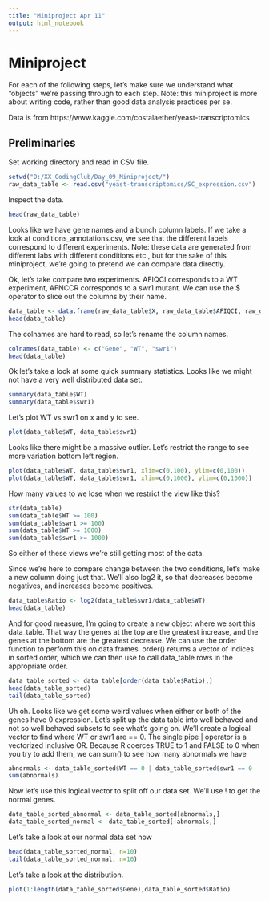 ```yaml
---
title: "Miniproject Apr 11"
output: html_notebook
---
```

# Miniproject
For each of the following steps, let's make sure we understand what "objects" we're passing through to each step. Note: this miniproject is more about writing code, rather than good data analysis practices per se.

Data is from https://www.kaggle.com/costalaether/yeast-transcriptomics

## Preliminaries

Set working directory and read in CSV file.

```r
setwd("D:/XX_CodingClub/Day_09_Miniproject/")
raw_data_table <- read.csv("yeast-transcriptomics/SC_expression.csv")
```

Inspect the data.

```r
head(raw_data_table)
```

Looks like we have gene names and a bunch column labels. If we take a look at conditions_annotations.csv, we see that the different labels correspond to different experiments. Note: these data are generated from different labs with different conditions etc., but for the sake of this miniproject, we're going to pretend we can compare data directly.

Ok, let's take compare two experiments. AFIQCI corresponds to a WT experiment, AFNCCR corresponds to a swr1 mutant. We can use the $ operator to slice out the columns by their name.
```r
data_table <- data.frame(raw_data_table$X, raw_data_table$AFIQCI, raw_data_table$AFNCCR)
head(data_table)
```
The colnames are hard to read, so let's rename the column names.
```r
colnames(data_table) <- c("Gene", "WT", "swr1")
head(data_table)
```
Ok let's take a look at some quick summary statistics. Looks like we might not have a very well distributed data set.
```r
summary(data_table$WT)
summary(data_table$swr1)
```

Let's plot WT vs swr1 on x and y to see.

```r
plot(data_table$WT, data_table$swr1)
```

Looks like there might be a massive outlier. Let's restrict the range to see more variation bottom left region.

```r
plot(data_table$WT, data_table$swr1, xlim=c(0,100), ylim=c(0,100))
plot(data_table$WT, data_table$swr1, xlim=c(0,1000), ylim=c(0,1000))
```

How many values to we lose when we restrict the view like this?
```r
str(data_table)
sum(data_table$WT >= 100)
sum(data_table$swr1 >= 100)
sum(data_table$WT >= 1000)
sum(data_table$swr1 >= 1000)
```

So either of these views we're still getting most of the data.

Since we're here to compare change between the two conditions, let's make a new column doing just that. We'll also log2 it, so that decreases become negatives, and increases become positives.


```r
data_table$Ratio <- log2(data_table$swr1/data_table$WT)
head(data_table)
```

And for good measure, I'm going to create a new object where we sort this data_table. That way the genes at the top are the greatest increase, and the genes at the bottom are the greatest decrease. We can use the order function to perform this on data frames. order() returns a vector of indices in sorted order, which we can then use to call data_table rows in the appropriate order.
```r
data_table_sorted <- data_table[order(data_table$Ratio),] 
head(data_table_sorted)
tail(data_table_sorted)
```

Uh oh. Looks like we get some weird values when either or both of the genes have 0 expression. Let's split up the data table into well behaved and not so well behaved subsets to see what's going on. We'll create a logical vector to find where WT or swr1 are == 0. The single pipe | operator is a vectorized inclusive OR. Because R coerces TRUE to 1 and FALSE to 0 when you try to add them, we can sum() to see how many abnormals we have

```r
abnormals <- data_table_sorted$WT == 0 | data_table_sorted$swr1 == 0
sum(abnormals)

```

Now let's use this logical vector to split off our data set. We'll use ! to get the normal genes.
```r
data_table_sorted_abnormal <- data_table_sorted[abnormals,]
data_table_sorted_normal <- data_table_sorted[!abnormals,]
```
Let's take a look at our normal data set now

```r
head(data_table_sorted_normal, n=10)
tail(data_table_sorted_normal, n=10)
```

Let's take a look at the distribution. 

```r
plot(1:length(data_table_sorted$Gene),data_table_sorted$Ratio)
```



